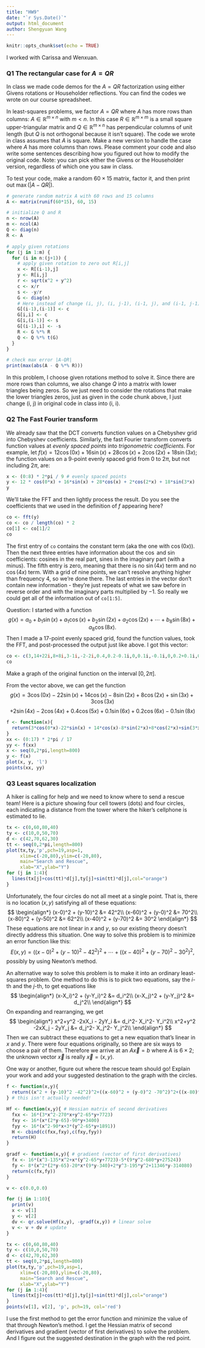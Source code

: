 ```yaml
---
title: "HW9"
date: "`r Sys.Date()`"
output: html_document
author: Shengyuan Wang
---
```


```r
knitr::opts_chunk$set(echo = TRUE)
```

I worked with Carissa and Wenxuan.



### Q1 The rectangular case for $A=QR$
In class we made code demos for the $A=QR$ factorization using either Givens rotations or Householder reflections. You can find the codes we wrote on our course spreadsheet. 

In least-squares problems, we factor $A=QR$ where $A$ has more rows than columns: $A\in\mathbb{R}^{m\times n}$ with $m<n$. In this case $R\in\mathbb{R}^{m\times m}$ is a small square upper-triangular matrix and $Q\in\mathbb{R}^{m\times n}$ has perpendicular columns of unit length (but $Q$ is not orthogonal because it isn't square). The code we wrote in class assumes that $A$ is square. Make a new version to handle the case where $A$ has more columns than rows. Please comment your code and also write some sentences describing how you figured out how to modify the original code.  Note: you can pick either the Givens or the Householder version, regardless of which one you saw in class. 

To test your code, make a random $60\times15$ matrix, factor it, and then print out $\max(|A - QR|)$. 

```r
# generate random matrix A with 60 rows and 15 columns
A <- matrix(runif(60*15), 60, 15)

# initialize Q and R
n <- nrow(A)
m <- ncol(A)
Q <- diag(n)
R <- A

# apply given rotations
for (j in 1:m) {
  for (i in n:(j+1)) {
    # apply given rotation to zero out R[i,j]
    x <- R[(i-1),j]
    y <- R[i,j]
    r <- sqrt(x^2 + y^2)
    c <- x/r
    s <- -y/r
    G <- diag(n)
    # Here instead of change (i, j), (i, j-1), (i-1, j), and (i-1, j-1), we make change on (i, i), (i-1, i), (i, i-1), (i-1, i-1)
    G[(i-1),(i-1)] <- c
    G[i,i] <- c
    G[i,(i-1)] <- s
    G[(i-1),i] <- -s
    R <- G %*% R
    Q <- Q %*% t(G)
  }
}

# check max error |A-QR|
print(max(abs(A - Q %*% R)))

```

In this problem, I choose given rotations method to solve it. Since there are more rows than columns, we also change $Q$ into a matrix with lower triangles being zeros. So we just need to consider the rotations that make the lower triangles zeros, just as given in the code chunk above, I just change (i, j) in original code in class into (i, i).

### Q2 The Fast Fourier transform
We already saw that the DCT converts function values on a Chebyshev grid into Chebyshev coefficients. Similarly, the fast Fourier transform converts function values at *evenly spaced points* into *trigonometric coefficients*. For example, let $f(x) = 12\cos(0x) + 16\sin(x) + 28\cos(x) + 2 \cos(2x) +18\sin(3x)$; the function values on a 9-point evenly spaced grid from $0$ to $2\pi$, but not including $2\pi$, are: 
```r
x <- (0:8) * 2*pi / 9 # evenly spaced points
y <- 12 * cos(0*x) + 16*sin(x) + 28*cos(x) + 2*cos(2*x) + 18*sin(3*x) 
y
```
We'll take the FFT and then lightly process the result. Do you see the coefficients that we used in the definition of $f$ appearing here? 
```r
co <- fft(y)
co <- co / length(co) * 2
co[1] <- co[1]/2
co
```
The first entry of ```co``` contains the constant term (aka the one with $\cos(0x)$).  Then the next three entries have information about the $\cos$ and $\sin$ coefficients: cosines in the real part, sines in the imaginary part (with a minus). The fifth entry is zero, meaning that there is no $\sin(4x)$ term and no $\cos(4x)$ term. With a grid of nine points, we can't resolve anything higher than frequency 4, so we're done there. The last entries in the vector don't contain new information - they're just repeats of what we saw before in reverse order and with the imaginary parts multiplied by $-1$. So really we could get all of the information out of ```co[1:5]```. 

Question: I started with a function $$g(x) = a_0 + b_1\sin(x) + a_1\cos(x) + b_2\sin(2x) + a_2\cos(2x) + \cdots + b_{8}\sin(8x) + a_8\cos(8x).$$ 
Then I made a 17-point evenly spaced grid, found the function values, took the FFT, and post-processed the output just like above. I got this vector:
```r
co <- c(3,14+22i,8+8i,3-1i,-2-2i,0.4,0.2-0.1i,0,0.1i,-0.1i,0,0.2+0.1i,0.4,-2+2i,3+1i,8-8i,14-22i)
co
```
Make a graph of the original function on the interval $[0,2\pi]$. 

From the vector above, we can get the function
$$g(x) = 3\cos(0x)-22\sin(x) + 14\cos(x)-8\sin(2x)+8\cos(2x)+\sin(3x)+3\cos(3x)$$
$$+2\sin(4x)-2\cos(4x)+0.4\cos(5x)+0.1\sin(6x)+0.2\cos(6x) -0.1\sin(8x)$$

```r
f <- function(x){
  return(3*cos(0*x)-22*sin(x) + 14*cos(x)-8*sin(2*x)+8*cos(2*x)+sin(3*x)+3*cos(3*x)+2*sin(4*x)-2*cos(4*x)+0.4*cos(5*x)+0.1*sin(6*x)+0.2*cos(6*x) -0.1*sin(8*x))
}
xx <- (0:17) * 2*pi / 17
yy <- f(xx)
x <- seq(0,2*pi,length=800)
y <- f(x)
plot(x, y, 'l')
points(xx, yy)
```


### Q3 Least squares localization
A hiker is calling for help and we need to know where to send a rescue team! Here is a picture showing four cell towers (dots) and four circles, each indicating a distance from the tower where the hiker's cellphone is estimated to lie. 
```r
tx <- c(0,60,80,40)
ty <- c(10,0,50,70)
d <- c(42,70,62,30)
tt <- seq(0,2*pi,length=800)
plot(tx,ty,'p',pch=19,asp=1,
     xlim=c(-20,80),ylim=c(-20,80),
     main="Search and Rescue",
     xlab="X",ylab="Y")
for (j in 1:4){
  lines(tx[j]+cos(tt)*d[j],ty[j]+sin(tt)*d[j],col="orange")
}
```

Unfortunately, the four circles do not all meet at a single point. That is, there is no location $(x,y)$ satisfying all of these equations:
$$
\begin{align*}
(x-0)^2 + (y-10)^2 &= 42^2\\
(x-60)^2 + (y-0)^2 &= 70^2\\
(x-80)^2 + (y-50)^2 &= 62^2\\
(x-40)^2 + (y-70)^2 &= 30^2
\end{align*}
$$
These equations are not linear in $x$ and $y$, so our existing theory doesn't directly address this situation. One way to solve this problem is to minimize an error function like this: 
$$ E(x,y) = ((x-0)^2 + (y-10)^2 - 42^2)^2 + \cdots + 
((x-40)^2 + (y-70)^2 - 30^2)^2, $$
possibly by using Newton's method.

An alternative way to solve this problem is to make it into an ordinary least-squares problem. One method to do this is to pick two equations, say the $i$-th and the $j$-th, to get equations like 
$$
\begin{align*}
(x-X_i)^2 + (y-Y_i)^2 &= d_i^2\\
(x-X_j)^2 + (y-Y_j)^2 &= d_j^2\\
\end{align*}
$$
On expanding and rearranging, we get
$$
\begin{align*}
x^2+y^2 -2xX_i - 2yY_i  &= d_i^2- X_i^2- Y_i^2\\
x^2+y^2 -2xX_j - 2yY_j  &= d_j^2- X_j^2- Y_j^2\\
\end{align*}
$$
Then we can subtract these equations to get a new equation that's linear in $x$ and $y$. There were four equations originally, so there are six ways to choose a pair of them. Therefore we arrive at an $A\vec x=b$ where $A$ is $6\times 2$; the unknown vector $\vec x$ is really $\vec x = (x,y)$. 

One way or another, figure out where the rescue team should go! Explain your work and add your suggested destination to the graph with the circles. 


```r
f <- function(x,y){
  return((x^2 + (y-10)^2 -42^2)^2+((x-60)^2 + (y-0)^2 -70^2)^2+((x-80)^2 + (y-50)^2 -62^2)^2+((x-40)^2 + (y-70)^2 -30^2)^2)
} # this isn't actually needed!

Hf <- function(x,y){ # Hessian matrix of second derivatives
  fxx <- 16*(3*x^2-270*x+y^2-65*y+7723)
  fxy <- 16*(x*(2*y-65)-90*y+3400)
  fyy <- 16*(x^2-90*x+3*(y^2-65*y+1891))
  H <- cbind(c(fxx,fxy),c(fxy,fyy))
  return(H)
}

gradf <- function(x,y){ # gradient (vector of first derivatives)
  fx <- 16*(x^3-135*x^2+x*(y^2-65*y+7723)-5*(9*y^2-680*y+27524))
  fy <- 8*(x^2*(2*y-65)-20*x*(9*y-340)+2*y^3-195*y^2+11346*y-314080)
  return(c(fx,fy))
}

v <- c(0.0,0.0)

for (j in 1:10){
  print(v)
  x <- v[1]
  y <- v[2]
  dv <- qr.solve(Hf(x,y), -gradf(x,y)) # linear solve
  v <- v + dv # update
}
```

```r
tx <- c(0,60,80,40)
ty <- c(10,0,50,70)
d <- c(42,70,62,30)
tt <- seq(0,2*pi,length=800)
plot(tx,ty,'p',pch=19,asp=1,
     xlim=c(-20,80),ylim=c(-20,80),
     main="Search and Rescue",
     xlab="X",ylab="Y")
for (j in 1:4){
  lines(tx[j]+cos(tt)*d[j],ty[j]+sin(tt)*d[j],col="orange")
}
points(v[1], v[2], 'p', pch=19, col='red')
```

I use the first method to get the error function and minimize the value of that through Newton's method. I get the Hessian matrix of second derivatives and gradient (vector of first derivatives) to solve the problem. And I figure out the suggested destination in the graph with the red point.